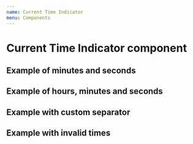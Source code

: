 ```yaml
---
name: Current Time Indicator
menu: Components
---
```



# Current Time Indicator component
<Props of={CurrentTimeIndicator}/>

## Example of minutes and seconds
<Playground>
    <CurrentTimeIndicator currentTime={43 * 1000} runtime={180 * 1000} />
</Playground>


## Example of hours, minutes and seconds
<Playground>
    <CurrentTimeIndicator currentTime={5124000} runtime={12424000} />
</Playground>

## Example with custom separator
<Playground>
    <CurrentTimeIndicator currentTime={43 * 1000} runtime={180 * 1000} separator=" ----- "/>
</Playground>


## Example with invalid times
<Playground>
    <CurrentTimeIndicator currentTime={10 * 1000} runtime={5 * 1000}/>
    <br />
    <CurrentTimeIndicator currentTime="not a time stamp" runtime={5 * 1000}/>
    <br />
    <CurrentTimeIndicator currentTime={10 * 1000}  runtime="not a time stamp"/>
</Playground>

